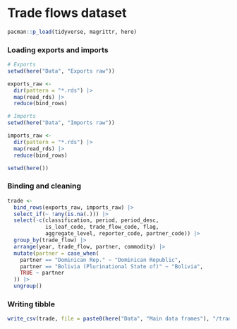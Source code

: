 # Trade flows dataset

```r
pacman::p_load(tidyverse, magrittr, here)
```

### Loading exports and imports

```r
# Exports
setwd(here("Data", "Exports raw"))

exports_raw <- 
  dir(pattern = "*.rds") |> 
  map(read_rds) |> 
  reduce(bind_rows)

# Imports
setwd(here("Data", "Imports raw"))

imports_raw <-
  dir(pattern = "*.rds") |>
  map(read_rds) |>
  reduce(bind_rows)

setwd(here())
```

### Binding and cleaning

```r
trade <- 
  bind_rows(exports_raw, imports_raw) |> 
  select_if(~ !any(is.na(.))) |> 
  select(-c(classification, period, period_desc, 
            is_leaf_code, trade_flow_code, flag, 
            aggregate_level, reporter_code, partner_code)) |> 
  group_by(trade_flow) |> 
  arrange(year, trade_flow, partner, commodity) |> 
  mutate(partner = case_when(
    partner == "Dominican Rep." ~ "Dominican Republic",
    partner == "Bolivia (Plurinational State of)" ~ "Bolivia",
    TRUE ~ partner
  )) |> 
  ungroup()
```

### Writing tibble

```r
write_csv(trade, file = paste0(here("Data", "Main data frames"), "/trade_flows.csv"))
```

